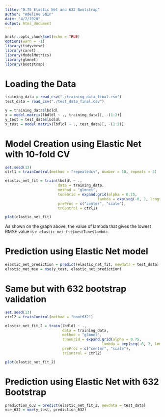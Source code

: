 ```yaml
---
title: "0.75 Elastic Net and 632 Bootstrap"
author: "Adeline Shin"
date: "4/2/2020"
output: html_document
---
```


```r
knitr::opts_chunk$set(echo = TRUE)
options(warn = -1)
library(tidyverse)
library(caret)
library(ModelMetrics)
library(glmnet)
library(bootstrap)
```

# Loading the Data
```r
training_data = read_csv("./training_data_final.csv")
test_data = read_csv("./test_data_final.csv")

y = training_data$lbdldl
x = model.matrix(lbdldl ~ ., training_data)[, -(1:2)]
y_test = test_data$lbdldl
x_test = model.matrix(lbdldl ~ ., test_data)[, -(1:2)]
```

# Model Creation using Elastic Net with 10-fold CV
```r
set.seed(13)
ctrl1 = trainControl(method = "repeatedcv", number = 10, repeats = 5)

elastic_net_fit = train(lbdldl ~ .,
                        data = training_data,
                        method = "glmnet",
                        tuneGrid = expand.grid(alpha = 0.75, 
                                          lambda = exp(seq(-0, 2, length=100))),
                        preProc = c("center", "scale"),
                        trControl = ctrl1)

plot(elastic_net_fit)
```

As shown on the graph above, the value of lambda that gives the lowest RMSE value is `r elastic_net_fit$bestTune$lambda`.

# Prediction using Elastic Net model
```r
elastic_net_prediction = predict(elastic_net_fit, newdata = test_data)
elastic_net_mse = mse(y_test, elastic_net_prediction)
```

# Same but with 632 bootstrap validation
```r
set.seed(13)
ctrl2 = trainControl(method = "boot632")

elastic_net_fit_2 = train(lbdldl ~ .,
                          data = training_data,
                          method = "glmnet",
                          tuneGrid = expand.grid(alpha = 0.75, 
                                            lambda = exp(seq(-0, 2, length=100))),
                          preProc = c("center", "scale"),
                          trControl = ctrl2)

plot(elastic_net_fit_2)
```

# Prediction using Elastic Net with 632 Bootstrap
```r
prediction_632 = predict(elastic_net_fit_2, newdata = test_data)
mse_632 = mse(y_test, prediction_632)
```


